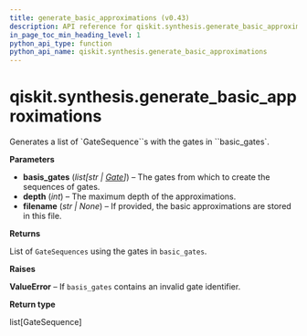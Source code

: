 ```yaml
---
title: generate_basic_approximations (v0.43)
description: API reference for qiskit.synthesis.generate_basic_approximations in qiskit v0.43
in_page_toc_min_heading_level: 1
python_api_type: function
python_api_name: qiskit.synthesis.generate_basic_approximations
---
```


<span id="qiskit-synthesis-generate-basic-approximations" />

# qiskit.synthesis.generate\_basic\_approximations

<Function id="qiskit.synthesis.generate_basic_approximations" isDedicatedPage={true} github="https://github.com/qiskit/qiskit/tree/stable/0.24/qiskit/synthesis/discrete_basis/generate_basis_approximations.py" signature="generate_basic_approximations(basis_gates, depth, filename=None)">
  Generates a list of `GateSequence``s with the gates in ``basic_gates`.

  **Parameters**

  *   **basis\_gates** (*list\[str |* [*Gate*](qiskit.circuit.Gate "qiskit.circuit.Gate")*]*) – The gates from which to create the sequences of gates.
  *   **depth** (*int*) – The maximum depth of the approximations.
  *   **filename** (*str | None*) – If provided, the basic approximations are stored in this file.

  **Returns**

  List of `GateSequences` using the gates in `basic_gates`.

  **Raises**

  **ValueError** – If `basis_gates` contains an invalid gate identifier.

  **Return type**

  list\[GateSequence]
</Function>

